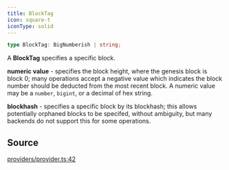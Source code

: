 ```yaml
---
title: BlockTag
icon: square-t
iconType: solid
---
```


```ts
type BlockTag: BigNumberish | string;
```

A **BlockTag** specifies a specific block.

**numeric value** - specifies the block height, where the genesis block is block 0; many operations accept a negative
value which indicates the block number should be deducted from the most recent block. A numeric value may be a
`number`, `bigint`, or a decimal of hex string.

**blockhash** - specifies a specific block by its blockhash; this allows potentially orphaned blocks to be specifed,
without ambiguity, but many backends do not support this for some operations.

## Source

[providers/provider.ts:42](https://github.com/dominant-strategies/quais.js/blob/35fe6504b04c7e2a611071dcdeb2930773768d6d/src/providers/provider.ts#L42)

